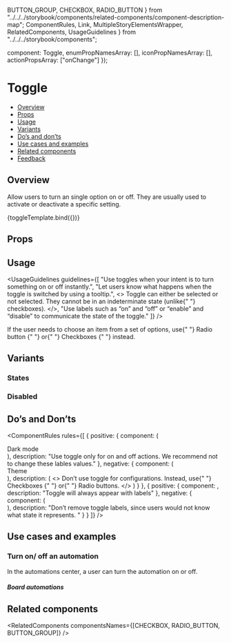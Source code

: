   BUTTON_GROUP,
  CHECKBOX,
  RADIO_BUTTON
} from "../../../storybook/components/related-components/component-description-map";
  ComponentRules,
  Link,
  MultipleStoryElementsWrapper,
  RelatedComponents,
  UsageGuidelines
} from "../../../storybook/components";

  component: Toggle,
  enumPropNamesArray: [],
  iconPropNamesArray: [],
  actionPropsArray: ["onChange"]
});

<Meta title="Inputs/Toggle" component={Toggle} argTypes={metaSettings.argTypes} decorators={metaSettings.decorators} />

<!--- Component template -->


<!--- Component documentation -->

# Toggle

- [Overview](#overview)
- [Props](#props)
- [Usage](#usage)
- [Variants](#variants)
- [Do’s and don’ts](#dos-and-donts)
- [Use cases and examples](#use-cases-and-examples)
- [Related components](#related-components)
- [Feedback](#feedback)

## Overview

Allow users to turn an single option on or off. They are usually used to activate or deactivate a specific setting.

<Canvas>
  <Story name="Overview">{toggleTemplate.bind({})}</Story>
</Canvas>

## Props

<ArgsTable story="Overview" />

## Usage

<UsageGuidelines
  guidelines={[
    "Use toggles when your intent is to turn something on or off instantly.",
    "Let users know what happens when the toggle is switched by using a tooltip.",
    <>
      Toggle can either be selected or not selected. They cannot be in an indeterminate state (unlike{" "}
      <Link href="/?path=/docs/inputs-checkbox--overview">checkboxes</Link>).
    </>,
    "Use labels such as “on” and “off” or “enable” and “disable” to communicate the state of the toggle."
  ]}
/>

<Tip>
  If the user needs to choose an item from a set of options, use{" "}
  <Link href="/?path=/docs/inputs-radio-button--overview" size={Link.sizes.SMALL} withoutSpacing>
    Radio button
  </Link>{" "}
  or{" "}
  <Link href="/?path=/docs/inputs-checkbox--overview" size={Link.sizes.SMALL} withoutSpacing>
    Checkboxes
  </Link>{" "}
  instead.
</Tip>

## Variants

### States

<Canvas>
  <Story name="States">
    <MultipleStoryElementsWrapper className="monday-style-story-toggle_column">
      <Toggle isDefaultSelected={false} />
      <Toggle />
    </MultipleStoryElementsWrapper>
  </Story>
</Canvas>

### Disabled

<Canvas>
  <Story name="Disabled">
    <MultipleStoryElementsWrapper className="monday-style-story-toggle_column">
      <Toggle isDefaultSelected={false} disabled />
      <Toggle disabled />
    </MultipleStoryElementsWrapper>
  </Story>
</Canvas>

## Do’s and Don’ts

<ComponentRules
  rules={[
    {
      positive: {
        component: (
          <div className="monday-style-story-toggle_row">
            Dark mode <Toggle />
          </div>
        ),
        description: "Use toggle only for on and off actions. We recommend not to change these lables values."
      },
      negative: {
        component: (
          <div className="monday-style-story-toggle_row">
            Theme <Toggle offOverrideText="Light mode" onOverrideText="Dark mode" />
          </div>
        ),
        description: (
          <>
            Don’t use toggle for configurations. Instead, use{" "}
            <Link href="/?path=/docs/inputs-checkbox--overview" withoutSpacing>
              Checkboxes
            </Link>{" "}
            or{" "}
            <Link href="/?path=/docs/inputs-radio-button--overview" withoutSpacing>
              Radio buttons.
            </Link>
          </>
        )
      }
    },
    {
      positive: {
        component: <Toggle />,
        description: "Toggle will always appear with labels"
      },
      negative: {
        component: (
          <div className="monday-style-story-toggle_column">
            <Toggle offOverrideText="" />
            <Toggle areLabelsHidden />
          </div>
        ),
        description: "Don’t remove toggle labels, since users would not know what state it represents. "
      }
    }
  ]}
/>

## Use cases and examples

### Turn on/ off an automation

In the automations center, a user can turn the automation on or off.

<Canvas>
  <Story name="Turn on/ off an automation">
    <h5>Board automations</h5>
    <Toggle />
  </Story>
</Canvas>

## Related components

<RelatedComponents componentsNames={[CHECKBOX, RADIO_BUTTON, BUTTON_GROUP]} />
